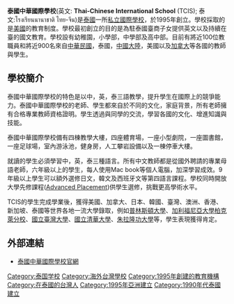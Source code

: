 {{Infobox_School | name = 泰國中華國際學校 TCIS
| logo = Tcislogo.png
| image =TCIS Campus.JPG
| motto = ''Learning from the Past. Living in the Present. Looking to the Future.''
| established = 1995年
| type = 私立國際學校<br />(教學語言：中/英/泰文)
| principal = 
| faculty = 約100人
| enrollment = 約900人
| free_label = 
| free_text = 
| location = 101/177 Moo 7 Soi Mooban Bangpleenives, Prasertsin Road,Bangplee Yai,Samutprakarn, 10540, Thailand
| information = (852) 2510 7288
| website = http://www.tcis.ac.th
}}
'''泰國中華國際學校'''(英文: '''Thai-Chinese International School''' (TCIS); 泰文:โรงเรียนนานาชาติ ไทย-จีน)是[[泰國|泰國]]一所[[私立國際學校|私立國際學校]]，於1995年創立。學校採取的是[[美國|美國]]的教育制度。學校最初創立的目的是為駐泰國臺商子女提供英文以及持續在臺的國文教育。學校設有幼稚園，小學部，中學部及高中部。目前有將近100位教職員和將近900名來自[[中華民國|中華民國]]，泰國，[[中國大陸|中國大陸]]，美國以及[[加拿大|加拿大]]等各國的教師與學生。

== 學校簡介 ==
泰國中華國際學校的特色是以中，英，泰三語教學，提升學生在國際上的競爭能力。泰國中華國際學校的老師、學生都來自於不同的文化，家庭背景，所有老師擁有合格專業教師資格證明。學生透過與同學的交流，學習各國的文化、增進知識與技能。

泰國中華國際學校備有四棟教學大樓，四座體育場，一座小型劇院，一座圖書館，一座足球場，室內游泳池，健身房，人工攀岩設備以及一棟停車大樓。

就讀的學生必須學習中，英，泰三種語言。所有中文教師都是從國外聘請的專業母語老師，六年級以上的學生，每人使用Mac book等個人電腦，加深學習成效。9年級以上學生可以額外選修日文，韓文及西班牙文等第四語言課程。學校同時開放大學先修課程([[Advanced_Placement|Advanced Placement]])供學生選修，挑戰更高學術水平。

TCIS的學生完成學業後，獲得美國、加拿大、日本、韓國、臺灣、澳洲、香港、新加坡、泰國等世界各地一流大學錄取，例如[[普林斯頓大學|普林斯頓大學]]、[[加利福尼亞大學柏克萊分校|加利福尼亞大學柏克萊分校]]、[[國立臺灣大學|國立臺灣大學]]、[[國立清華大學|國立清華大學]]、[[朱拉隆功大學|朱拉隆功大學]]等，學生表現獲得肯定。

== 外部連結 ==
* {{en}} [http://www.tcis.ac.th/ 泰國中華國際學校官網]{{Wayback|url=http://www.tcis.ac.th/ |date=20161009162128 }}

{{中華民國的中華學校}}
[[Category:泰国学校|Category:泰国学校]]
[[Category:海外台灣學校|Category:海外台灣學校]]
[[Category:1995年創建的教育機構|Category:1995年創建的教育機構]]
[[Category:在泰國的台灣人|Category:在泰國的台灣人]]
[[Category:1995年亞洲建立|Category:1995年亞洲建立]]
[[Category:1990年代泰國建立|Category:1990年代泰國建立]]